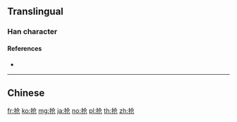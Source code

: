 ==Translingual==

===Han character===
{{Han char|rn=64|rad=手|as=04|sn=7|four=|canj=QOSU|ids=⿰扌仓}}

====References====
* {{Han ref|kx=0422.121|hdz=31841.030|uh=62A2}}

----

==Chinese==
{{zh-see|搶}}

[[fr:抢]]
[[ko:抢]]
[[mg:抢]]
[[ja:抢]]
[[no:抢]]
[[pl:抢]]
[[th:抢]]
[[zh:抢]]